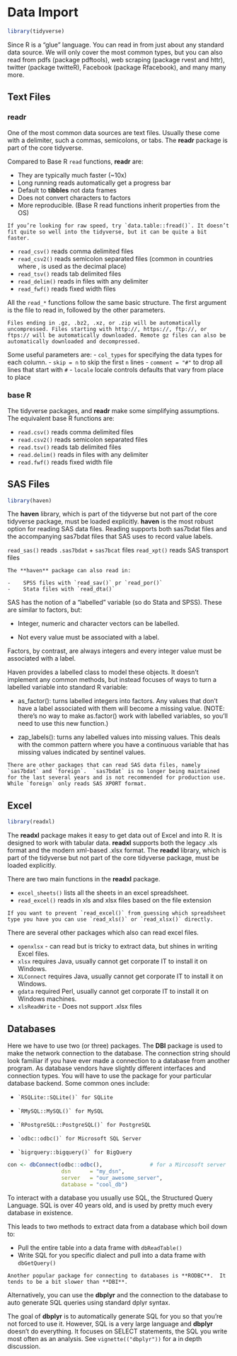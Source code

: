 # Data Import

```r
library(tidyverse)
```

Since R is a "glue" language.  You can read in from just about any standard data source.  We will only cover the most common types, but you can also read from pdfs (package pdftools), web scraping (package rvest and httr), twitter (package twitteR), Facebook (package Rfacebook), and many many more.

## Text Files

### readr
One of the most common data sources are text files.  Usually these come with a delimiter, such a commas, semicolons, or tabs.  The **readr** package is part of the core tidyverse.

Compared to Base R `read` functions, **readr** are:

-    They are typically much faster (~10x)
-    Long running reads automatically get a progress bar
-    Default to **tibbles** not data frames
-    Does not convert characters to factors
-    More reproducible. (Base R read functions inherit properties from the OS)

```block2
If you’re looking for raw speed, try `data.table::fread()`. It doesn’t fit quite so well into the tidyverse, but it can be quite a bit faster.
```

-    `read_csv()` reads comma delimited files
-    `read_csv2()` reads semicolon separated files (common in countries where , is used as the decimal place)
-    `read_tsv()` reads tab delimited files
-    `read_delim()` reads in files with any delimiter
-    `read_fwf()` reads fixed width files

All the `read_*` functions follow the same basic structure.  The first argument is the file to read in, followed by the other parameters.  

```block
Files ending in .gz, .bz2, .xz, or .zip will be automatically uncompressed. Files starting with http://, https://, ftp://, or ftps:// will be automatically downloaded. Remote gz files can also be automatically downloaded and decompressed.
```

Some useful parameters are:
-   `col_types` for specifying the data types for each column.
-   `skip = n`  to skip the first `n` lines
-   `comment = "#"` to drop all lines that start with `#`
-   `locale` locale controls defaults that vary from place to place 


### base R

The tidyverse packages, and **readr** make some simplifying assumptions.  The equivalent base R functions are:

-    `read.csv()` reads comma delimited files
-    `read.csv2()` reads semicolon separated files
-    `read.tsv()` reads tab delimited files
-    `read.delim()` reads in files with any delimiter
-    `read.fwf()` reads fixed width file

## SAS Files

```r
library(haven)
```

The **haven** library, which is part of the tidyverse but not part of the core tidyverse package, must be loaded explicitly.  **haven** is the most robust option for reading SAS data files. Reading supports both sas7bdat files and the accompanying sas7bdat files that SAS uses to record value labels.

`read_sas()` reads `.sas7bdat` + `sas7bcat` files
`read_xpt()` reads SAS transport files

```block
The **haven** package can also read in:

-    SPSS files with `read_sav()` pr `read_por()` 
-    Stata files with `read_dta()`
```

SAS has the notion of a “labelled” variable (so do Stata and SPSS). These are similar to factors, but:

-    Integer, numeric and character vectors can be labelled.

-    Not every value must be associated with a label.

Factors, by contrast, are always integers and every integer value must be associated with a label.

Haven provides a labelled class to model these objects. It doesn’t implement any common methods, but instead focuses of ways to turn a labelled variable into standard R variable:

-    as_factor(): turns labelled integers into factors. Any values that don’t have a label associated with them will become a missing value. (NOTE: there’s no way to make as.factor() work with labelled variables, so you’ll need to use this new function.)

-    zap_labels(): turns any labelled values into missing values. This deals with the common pattern where you have a continuous variable that has missing values indicated by sentinel values.

```block2
There are other packages that can read SAS data files, namely `sas7bdat` and `foreign`.  `sas7bdat` is no longer being maintained for the last several years and is not recommended for production use. While `foreign` only reads SAS XPORT format.
```


## Excel

```r
library(readxl)
```

The **readxl** package makes it easy to get data out of Excel and into R. It is designed to work with tabular data. **readxl** supports both the legacy .xls format and the modern xml-based .xlsx format. The **readxl** library, which is part of the tidyverse but not part of the core tidyverse package, must be loaded explicitly. 

There are two main functions in the **readxl** package.

-    `excel_sheets()` lists all the sheets in an excel spreadsheet.
-    ` read_excel()` reads in xls and xlsx files based on the file extension


```block
If you want to prevent `read_excel()` from guessing which spreadsheet type you have you can use `read_xls()` or `read_xlsx()` directly.
```

There are several other packages which also can read excel files.

-   `openxlsx` - can read but is tricky to extract data, but shines in writing Excel files.
-   `xlsx` requires Java, usually cannot get corporate IT to install it on Windows.
-   `XLConnect` requires Java, usually cannot get corporate IT to install it on Windows.
-   `gdata` required Perl, usually cannot get corporate IT to install it on Windows machines.
-   `xlsReadWrite` - Does not support .xlsx files


## Databases

Here we have to use two (or three) packages.  The **DBI** package is used to make the network connection to the database.  The connection string should look familiar if you have ever made a connection to a database from another program.  As database vendors have slightly different interfaces and connection types.  You will have to use the package for your particular database backend.  Some common ones include:

-     `RSQLite::SQLite()` for SQLite
-     `RMySQL::MySQL()` for MySQL
-     `RPostgreSQL::PostgreSQL()` for PostgreSQL
-     `odbc::odbc()` for Microsoft SQL Server
-     `bigrquery::bigquery()` for BigQuery

```r
con <- dbConnect(odbc::odbc(),               # for a Mircosoft server
                 dsn      = "my_dsn", 
                 server   = "our_awesome_server",
                 database = "cool_db")
```

To interact with a database you usually use SQL, the Structured Query Language. SQL is over 40 years old, and is used by pretty much every database in existence. 

This leads to two methods to extract data from a database which boil down to:

-    Pull the entire table into a data frame with `dbReadTable()`
-    Write SQL for you specific dialect and pull into a data frame with `dbGetQuery()`

```block
Another popular package for connecting to databases is **RODBC**.  It tends to be a bit slower than **DBI**.  
```

Alternatively, you can use the **dbplyr** and the connection to the database to auto generate SQL queries using standard dplyr syntax.

The goal of **dbplyr** is to automatically generate SQL for you so that you’re not forced to use it. However, SQL is a very large language and **dbplyr** doesn’t do everything. It focuses on SELECT statements, the SQL you write most often as an analysis.  See `vignette(("dbplyr"))` for a in depth discussion.

